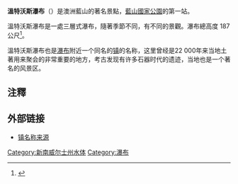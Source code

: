 {{Infobox waterfall
| name           = 特沃斯瀑布
| photo          = Upper Wentworth Falls 3, NSW, Australia - Nov 2008.jpg
| photo_width    = 230
| photo_caption  = 上溫特沃斯瀑布從下而上觀察，為溫特沃斯布瀑的首段。該瀑布有兩部分，下溫特沃斯瀑布則在鏡頭意外。
| map            = New South Wales
| relief         = yes
| map_width      = 250px 
| lat_d =33| lat_m =43 | lat_s =41 | lat_NS =S 
| long_d =150 | long_m =22 | long_s =27 | long_EW =E 
| region         = 
| source         = 
| coords_ref     = 
| location       = [[澳洲|澳洲]][[新南威爾斯州|新南威爾斯]][[藍山國家公園|藍山國家公園]]
| type           = [[瀑布#类型|分層型]]
| elevation      = 
| height         = {{Convert|187|m|ft|abbr=on}}
| height_longest = 
| number_drops   = 3
| width          = 
| average_width  = 
| watercourse    = 賈米森溪
| average_flow   = 
| world_rank     = 
}}
'''溫特沃斯瀑布'''（{{lang-en|'''Wentworth Falls'''}}）是澳洲藍山的著名景點，[[藍山國家公園|藍山國家公園]]的第一站。

溫特沃斯瀑布是一處三層式瀑布，隨著季節不同，有不同的景觀。瀑布總高度 187 公尺<ref>{{cite web|url=http://www.world-waterfalls.com/waterfall.php?num=292|title=Wentworth Falls|publisher=World Waterfall database|date=2004|accessdate=2008-02-20|archive-url=https://web.archive.org/web/20060505082300/http://www.world-waterfalls.com/waterfall.php?num=292|archive-date=2006-05-05|dead-url=yes}}</ref>。

溫特沃斯瀑布也是[[瀑布|瀑布]]附近一个同名的[[镇|镇]]的名称，这里曾经是22 000年来当地土著用来聚会的非常重要的地方，考古发现有许多石器时代的遗迹，当地也是一个著名的风景区。
{{commonscat|Wentworth Falls, New South Wales}}
==注釋==
{{reflist}}

== 外部链接 ==
*[http://www.bmcc.nsw.gov.au 镇名称来源] {{Wayback|url=http://www.bmcc.nsw.gov.au/ |date=20070415223726 }}

[[Category:新南威尔士州水体|Category:新南威尔士州水体]]
[[Category:瀑布|Category:瀑布]]
